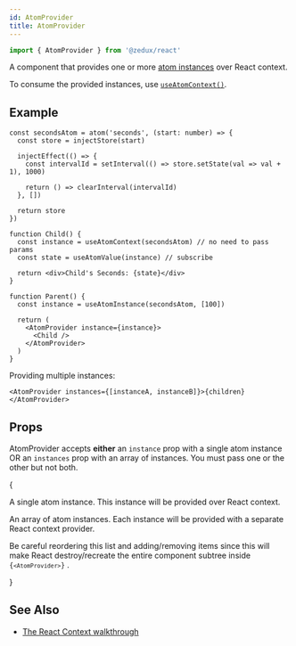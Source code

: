 ```yaml
---
id: AtomProvider
title: AtomProvider
---
```



```ts
import { AtomProvider } from '@zedux/react'
```

A component that provides one or more [atom instances](../classes/AtomInstance) over React context.

To consume the provided instances, use [`useAtomContext()`](../hooks/useAtomContext).

## Example

```tsx live ecosystemId=AtomProvider/example resultVar=Parent
const secondsAtom = atom('seconds', (start: number) => {
  const store = injectStore(start)

  injectEffect(() => {
    const intervalId = setInterval(() => store.setState(val => val + 1), 1000)

    return () => clearInterval(intervalId)
  }, [])

  return store
})

function Child() {
  const instance = useAtomContext(secondsAtom) // no need to pass params
  const state = useAtomValue(instance) // subscribe

  return <div>Child's Seconds: {state}</div>
}

function Parent() {
  const instance = useAtomInstance(secondsAtom, [100])

  return (
    <AtomProvider instance={instance}>
      <Child />
    </AtomProvider>
  )
}
```

Providing multiple instances:

```tsx
<AtomProvider instances={[instanceA, instanceB]}>{children}</AtomProvider>
```

## Props

AtomProvider accepts **either** an `instance` prop with a single atom instance OR an `instances` prop with an array of instances. You must pass one or the other but not both.

{<Legend>
  <Item name="instance">
    <p>
      A single <Link to="../classes/AtomInstance">atom instance</Link>. This
      instance will be provided over React context.
    </p>
  </Item>
  <Item name="instances">
    <p>
      An array of atom instances. Each instance will be provided with a separate
      React context provider.
    </p>
    <p>
      Be careful reordering this list and adding/removing items since this will
      make React destroy/recreate the entire component subtree inside <code>{`<AtomProvider>`}</code>
      .
    </p>
  </Item>
</Legend>}

## See Also

- [The React Context walkthrough](../../walkthrough/react-context)
